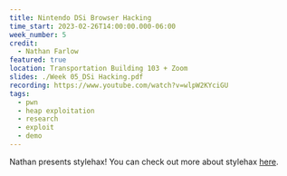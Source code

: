 ```yaml
---
title: Nintendo DSi Browser Hacking
time_start: 2023-02-26T14:00:00.000-06:00
week_number: 5
credit:
  - Nathan Farlow
featured: true
location: Transportation Building 103 + Zoom
slides: ./Week 05_DSi Hacking.pdf
recording: https://www.youtube.com/watch?v=wlpW2KYciGU
tags:
  - pwn
  - heap exploitation
  - research
  - exploit
  - demo
---
```

Nathan presents stylehax! You can check out more about stylehax [here](https://github.com/nathanfarlow/stylehax).
